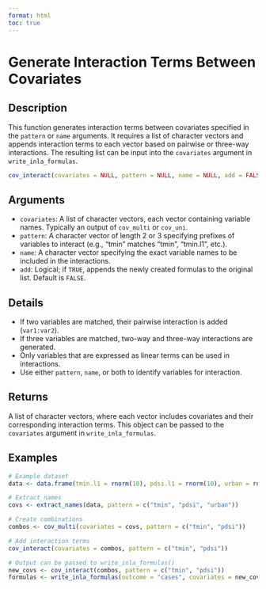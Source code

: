 ```yaml
---
format: html
toc: true
---
```


# Generate Interaction Terms Between Covariates

## Description

This function generates interaction terms between covariates specified in the `pattern` or `name` arguments. It requires a list of character vectors and appends interaction terms to each vector based on pairwise or three-way interactions. The resulting list can be input into the `covariates` argument in `write_inla_formulas`.

```r
cov_interact(covariates = NULL, pattern = NULL, name = NULL, add = FALSE)
```

## Arguments

- `covariates`: A list of character vectors, each vector containing variable names. Typically an output of `cov_multi` or `cov_uni`.
- `pattern`: A character vector of length 2 or 3 specifying prefixes of variables to interact (e.g., "tmin" matches "tmin", "tmin.l1", etc.).
- `name`: A character vector specifying the exact variable names to be included in the interactions.
- `add`: Logical; if `TRUE`, appends the newly created formulas to the original list. Default is `FALSE`.

## Details

 * If two variables are matched, their pairwise interaction is added (`var1:var2`).
 * If three variables are matched, two-way and three-way interactions are generated.
 * Only variables that are expressed as linear terms can be used in interactions.
 * Use either `pattern`, `name`, or both to identify variables for interaction.

## Returns

A list of character vectors, where each vector includes covariates and their corresponding interaction terms. This object can be passed to the `covariates` argument in `write_inla_formulas`.

## Examples

```r
# Example dataset
data <- data.frame(tmin.l1 = rnorm(10), pdsi.l1 = rnorm(10), urban = rnorm(10))

# Extract names
covs <- extract_names(data, pattern = c("tmin", "pdsi", "urban"))

# Create combinations
combos <- cov_multi(covariates = covs, pattern = c("tmin", "pdsi"))

# Add interaction terms
cov_interact(covariates = combos, pattern = c("tmin", "pdsi"))

# Output can be passed to write_inla_formulas()
new_covs <- cov_interact(combos, pattern = c("tmin", "pdsi"))
formulas <- write_inla_formulas(outcome = "cases", covariates = new_covs)
```
